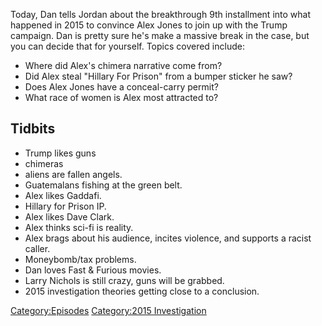 {{DEFAULTSORT:
    #_EPISODE_0064:Aug 27-Sep 1, 2015
}}{{Episode
    | title             = Aug 27-Sep 1, 2015
    | caption           = Listen to this episode on [https://knowledgefight.libsyn.com/knowledge-fight-aug-27-sep-1-2015 Libsyn] [https://open.spotify.com/episode/6NC2qRyeOdKssTIY6zEYv4 Spotify], Read the [[Transcript/64: Aug 27-Sep 1, 2015|Unofficial Transcript]]
    | episodeNumber     = 64
    | length            = 02:53:00
    | airDate           = July 17, 2017
    | coverageStartDate = August 27, 2015
    | coverageEndDate   = September 1, 2015
    | episodeType       = [[:Category:2015 Investigation|2015 Investigation]]
    | appearance        = [[Steve Quayle]], [[Peter Schiff]], [[Aldous Huxley]], [[Larry Nichols]]
    | beverage          = Nestle Milo
    | oocDrop           = Larry Nichols says that if the information is out, it's because "they" want it out.
    | previousEpisode   = [[63: July 12, 2017]]
    | nextEpisode       = [[65: September 2-4, 2015]]
}}

{{Stub}}

Today, Dan tells Jordan about the breakthrough 9th installment into what happened in 2015 to convince Alex Jones to join up with the Trump campaign. Dan is pretty sure he's make a massive break in the case, but you can decide that for yourself. Topics covered include:

*Where did Alex's chimera narrative come from?
*Did Alex steal "Hillary For Prison" from a bumper sticker he saw?
*Does Alex Jones have a conceal-carry permit?
*What race of women is Alex most attracted to?

==Tidbits==

*Trump likes guns
*chimeras
*aliens are fallen angels.
*Guatemalans fishing at the green belt.
*Alex likes Gaddafi.
*Hillary for Prison IP.
*Alex likes Dave Clark.
*Alex thinks sci-fi is reality.
*Alex brags about his audience, incites violence, and supports a racist caller.
*Moneybomb/tax problems.
*Dan loves Fast & Furious movies.
*Larry Nichols is still crazy, guns will be grabbed.
*2015 investigation theories getting close to a conclusion.

[[Category:Episodes]]
[[Category:2015 Investigation]]
